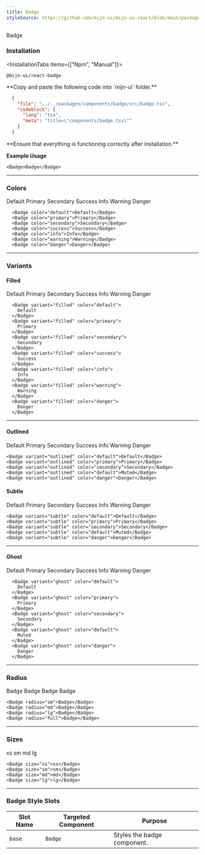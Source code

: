 ```yaml
---
title: Badge
styleSource: https://github.com/mijn-ui/mijn-ui-react/blob/main/packages/theme/src/components/badge.ts
---
```



<ComponentPreview className="flex-col md:flex-row">
  <Badge>Badge</Badge>
</ComponentPreview>

### Installation

<InstallationTabs items={["Npm", "Manual"]}>
  <InstallationTabsContent value="Npm">
  ```package-install
  @mijn-ui/react-badge
  ```
  </InstallationTabsContent>
  <InstallationTabsContent value="Manual">
  <Steps>
  <Step>
  **Copy and paste the following code into `mijn-ui` folder.**

  ```json doc-gen:file
    {
      "file": "../../packages/components/badge/src/badge.tsx",
      "codeblock": {
        "lang": "tsx",
        "meta": "title=\"components/badge.tsx\""
      }
    }
  ```
  </Step>
  
  <Step>
  **Ensure that everything is functioning correctly after installation.**
  </Step>
</Steps>
</InstallationTabsContent>
</InstallationTabs>

**Example Usage**

```tsx
<Badge>Badge</Badge>
```

---

### Colors

<ComponentPreview className="flex-col md:flex-row">
  <div className="flex items-center flex-wrap gap-4">
    <Badge color="default">Default</Badge>
    <Badge color="primary">Primary</Badge>
    <Badge color="secondary">Secondary</Badge>
    <Badge color="success">Success</Badge>
    <Badge color="info">Info</Badge>
    <Badge color="warning">Warning</Badge>
    <Badge color="danger">Danger</Badge>
  </div>
</ComponentPreview>

```tsx
  <Badge color="default">Default</Badge>
  <Badge color="primary">Primary</Badge>
  <Badge color="secondary">Secondary</Badge>
  <Badge color="success">Success</Badge>
  <Badge color="info">Info</Badge>
  <Badge color="warning">Warning</Badge>
  <Badge color="danger">Danger</Badge>
```

---

### Variants

#### Filled

<ComponentPreview className="flex-col md:flex-row">
  <div className="flex items-center flex-wrap gap-4">
    <Badge variant="filled" color="default">
      Default
    </Badge>
    <Badge variant="filled" color="primary">
      Primary
    </Badge>
    <Badge variant="filled" color="secondary">
      Secondary
    </Badge>
    <Badge variant="filled" color="success">
      Success
    </Badge>
    <Badge variant="filled" color="info">
      Info
    </Badge>
    <Badge variant="filled" color="warning">
      Warning
    </Badge>
    <Badge variant="filled" color="danger">
      Danger
    </Badge>
  </div>
</ComponentPreview>

```tsx
  <Badge variant="filled" color="default">
    Default
  </Badge>
  <Badge variant="filled" color="primary">
    Primary
  </Badge>
  <Badge variant="filled" color="secondary">
    Secondary
  </Badge>
  <Badge variant="filled" color="success">
    Success
  </Badge>
  <Badge variant="filled" color="info">
    Info
  </Badge>
  <Badge variant="filled" color="warning">
    Warning
  </Badge>
  <Badge variant="filled" color="danger">
    Danger
  </Badge>
```

---

#### Outlined

<ComponentPreview className="flex-col md:flex-row">
  <div className="flex items-center flex-wrap gap-4">
    <Badge variant="outlined" color="default">
      Default
    </Badge>
    <Badge variant="outlined" color="primary">
      Primary
    </Badge>
    <Badge variant="outlined" color="secondary">
      Secondary
    </Badge>
    <Badge variant="outlined" color="success">
      Success
    </Badge>
    <Badge variant="outlined" color="info">
      Info
    </Badge>
    <Badge variant="outlined" color="warning">
      Warning
    </Badge> 
    <Badge variant="outlined" color="danger">
      Danger
    </Badge>
  </div>
</ComponentPreview>

```tsx
<Badge variant="outlined" color="default">Default</Badge>
<Badge variant="outlined" color="primary">Primary</Badge>
<Badge variant="outlined" color="secondary">Secondary</Badge>
<Badge variant="outlined" color="default">Muted</Badge>
<Badge variant="outlined" color="danger">Danger</Badge>
```

#### Subtle

<ComponentPreview className="flex-col md:flex-row">
  <div className="flex items-center flex-wrap gap-4">
    <Badge variant="subtle" color="default">
      Default
    </Badge>
    <Badge variant="subtle" color="primary">
      Primary
    </Badge>
    <Badge variant="subtle" color="secondary">
      Secondary
    </Badge>
    <Badge variant="subtle" color="success">
      Success
    </Badge>
    <Badge variant="subtle" color="info">
      Info
    </Badge>
    <Badge variant="subtle" color="warning">
      Warning
    </Badge> 
    <Badge variant="subtle" color="danger">
      Danger
    </Badge>
  </div>
</ComponentPreview>

```tsx
<Badge variant="subtle" color="default">Default</Badge>
<Badge variant="subtle" color="primary">Primary</Badge>
<Badge variant="subtle" color="secondary">Secondary</Badge>
<Badge variant="subtle" color="default">Muted</Badge>
<Badge variant="subtle" color="danger">Danger</Badge>
```

---

#### Ghost

<ComponentPreview className="flex-col md:flex-row">
  <div className="flex items-center flex-wrap gap-4">
    <Badge variant="ghost" color="default">
      Default
    </Badge>
    <Badge variant="ghost" color="primary">
      Primary
    </Badge>
    <Badge variant="ghost" color="secondary">
      Secondary
    </Badge>
    <Badge variant="ghost" color="success">
      Success
    </Badge>
    <Badge variant="ghost" color="info">
      Info
    </Badge>
    <Badge variant="ghost" color="warning">
      Warning
    </Badge>
    <Badge variant="ghost" color="danger">
      Danger
    </Badge>
  </div>
</ComponentPreview>

```tsx
  <Badge variant="ghost" color="default">
    Default
  </Badge>
  <Badge variant="ghost" color="primary">
    Primary
  </Badge>
  <Badge variant="ghost" color="secondary">
    Secondary
  </Badge>
  <Badge variant="ghost" color="default">
    Muted
  </Badge>
  <Badge variant="ghost" color="danger">
    Danger
  </Badge>
```

---

### Radius

<ComponentPreview>
  <div className="flex items-center flex-wrap gap-4">
    <Badge radius="sm">Badge</Badge>
    <Badge radius="md">Badge</Badge>
    <Badge radius="lg">Badge</Badge>
    <Badge radius="full">Badge</Badge>
  </div>
</ComponentPreview>

```tsx
<Badge radius="sm">Badge</Badge>
<Badge radius="md">Badge</Badge>
<Badge radius="lg">Badge</Badge>
<Badge radius="full">Badge</Badge>
```

---

### Sizes

<ComponentPreview>
<div className="flex items-end flex-wrap gap-4">
  <Badge size="xs">xs</Badge>
  <Badge size="sm">sm</Badge>
  <Badge size="md">md</Badge>
  <Badge size="lg">lg</Badge>
</div>
</ComponentPreview>

```tsx
<Badge size="xs">xs</Badge>
<Badge size="sm">sm</Badge>
<Badge size="md">md</Badge>
<Badge size="lg">lg</Badge>
```


---

### Badge Style Slots

| **Slot Name**    | **Targeted Component** | **Purpose**                                      |
|-------------------|------------------------|-------------------------------------------------|
| `base`           | `Badge`               | Styles the badge component.                     |
